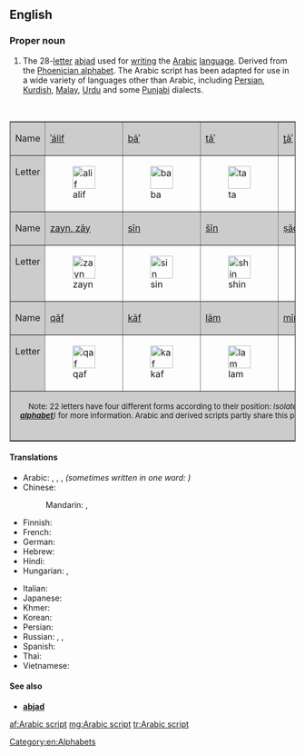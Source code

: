 ==English==
{{wikipedia|Arabic alphabet}}

===Proper noun===
{{en-proper noun|head=[[Arabic]] [[script]]}}

# The 28-[[letter]] [[abjad]] used for [[writing]] the [[Arabic]] [[language]]. Derived from the [[Phoenician alphabet]]. The Arabic script has been adapted for use in a wide variety of languages other than Arabic, including [[Persian]], [[Kurdish]], [[Malay]], [[Urdu]] and some [[Punjabi]] dialects.

<p>&nbsp;</p>
<table align="center"  border="1" cellpadding="2" cellspacing="0">
  <tr>
    <td bgcolor="#cccccc">Name</td>
    <td bgcolor="#cccccc">[[ا|ʾálif]]</td>
    <td bgcolor="#cccccc">[[ب|bāʾ]]</td>
    <td bgcolor="#cccccc">[[ت|tāʾ]]</td>
    <td bgcolor="#cccccc">[[ث|ṯāʾ]]</td>
    <td bgcolor="#cccccc">[[ج|jīm]]</td>
    <td bgcolor="#cccccc">[[ح|ḥāʾ]]</td>
    <td bgcolor="#cccccc">[[خ|xāʾ]]</td>
    <td bgcolor="#cccccc">[[د|dāl]]</td>
    <td bgcolor="#cccccc">[[ذ|ḏāl]]</td>
    <td bgcolor="#cccccc">[[ر|rāʾ]]</td>
    </tr>
  <tr valign="top">
    <td bgcolor="#cccccc">Letter</td>
    <td>[[Image:1alif.PNG|40px|alif]]</td>
    <td>[[Image:1ba.PNG|40px|ba]]</td>
    <td>[[Image:1ta.PNG|40px|ta]]</td>
    <td>[[Image:1tha.PNG|40px|tha]]</td>
    <td>[[Image:1jim.PNG|40px|jim]]</td>
    <td>[[Image:1ha.PNG|40px|ha]]</td>
    <td>[[Image:1kha.PNG|40px|kha]]</td>
    <td>[[Image:1dal.PNG|40px|dal]]</td>
    <td>[[Image:1dhal.PNG|40px|dhal]]</td>
    <td>[[Image:1ra.PNG|40px|ra]]</td>
  </tr>
  <tr>
    <td bgcolor="#cccccc">Name</td>
    <td bgcolor="#cccccc">[[ز|zayn, zāy]]</td>
    <td bgcolor="#cccccc">[[س|sīn]]</td>
    <td bgcolor="#cccccc">[[ش|šīn]]</td>
    <td bgcolor="#cccccc">[[ص|ṣād]]</td>
    <td bgcolor="#cccccc">[[ض|ḍād]]</td>
    <td bgcolor="#cccccc">[[ط|ṭāʾ]]</td>
    <td bgcolor="#cccccc">[[ظ|ẓāʾ]]</td>
    <td bgcolor="#cccccc">[[ع|ʿayn]]</td>
    <td bgcolor="#cccccc">[[غ|ġayn]]</td>
    <td bgcolor="#cccccc">[[ف|fāʾ]]</td>
    </tr>
  <tr valign="top">
    <td bgcolor="#cccccc">Letter</td>
    <td>[[Image:1zayn.PNG|40px|zayn]]</td>
    <td>[[Image:1sin.PNG|40px|sin]]</td>
    <td>[[Image:1shin.PNG|40px|shin]]</td>
    <td>[[Image:1Sad.PNG|40px|Sad]]</td>
    <td>[[Image:1Dad.PNG|40px|Dhad]]</td>
    <td>[[Image:1Taa.PNG|40px|Ta]]</td>
    <td>[[Image:1Za.PNG|40px|Za]]</td>
    <td>[[Image:1ayn.PNG|40px|ayn]]</td>
    <td>[[Image:1ghayn.PNG|40px|ghayn]]</td>
    <td>[[Image:1fa.PNG|40px|fa]]</td>
  </tr>
  <tr>
    <td bgcolor="#cccccc">Name</td>
    <td bgcolor="#cccccc">[[ق|qāf]]</td>
    <td bgcolor="#cccccc">[[ك|kāf]]</td>
    <td bgcolor="#cccccc">[[ل|lām]]</td>
    <td bgcolor="#cccccc">[[م|mīm]]</td>
    <td bgcolor="#cccccc">[[ن|nūn]]</td>
    <td bgcolor="#cccccc">[[ه|hāʾ]]</td>
    <td bgcolor="#cccccc">[[و|wāw]]</td>
    <td bgcolor="#cccccc">[[ى|yāʾ]]</td>
    <td bgcolor="#cccccc">&nbsp;</td>
    <td bgcolor="#cccccc">&nbsp;</td>
    </tr>
  <tr valign="top">
    <td bgcolor="#cccccc">Letter</td>
    <td>[[Image:1qaf.PNG|40px|qaf]]</td>
    <td>[[Image:1kaf.PNG|40px|kaf]]</td>
    <td>[[Image:1lam.PNG|40px|lam]]</td>
    <td>[[Image:1mim.PNG|40px|mim]]</td>
    <td>[[Image:1nun.PNG|40px|nun]]</td>
    <td>[[Image:1haa.PNG|40px|ha]]</td>
    <td>[[Image:1waw.PNG|40px|waw]]</td>
    <td>[[Image:1ya.PNG|40px|ya]]</td>
    <td>&nbsp;</td>
    <td>&nbsp;</td>
    </tr>
  <tr>
    <td colspan=11 align="center" bgcolor="#cccccc"><small>Note: 22 letters have four different forms according to their position: ''Isolated, initial, medial, final''. '''ز''', '''ر''', '''ذ''', '''د''', '''ا''' and '''و''' have an identical initial and medial form, and cannot connect to the following letter (see ''Wikipedia: '''[[Arabic alphabet]]''')'' for more information. Arabic and derived scripts partly share this peculiarity with other [[abjad|abjads]] — see e.g. the Hebrew [[tsadi|ts]] ([[צ]]), which becomes [[ץ]] at the end of the word ''(called in that case [[סופית|sofiut]]: suffixes, endings)'', like four other letters.</small></td>
    </tr>
</table>

====Translations====
{{trans-top|letters of the Arabic language}}
* Arabic: {{t-|ar|حروف الهجاء|m|tr=ḥurūf al-hijāʾ|sc=Arab}}, {{t-|ar|أبجدية عربية|f|tr=ʾabjadíyya ʿarabíyya|sc=Arab}}, {{t-|ar|حروف أبجدية|m|tr=ḥurūf ʾabjadíyya|sc=Arab}}, {{t-|ar|ألف باء|f|tr=ʾálif bāʾ|sc=Arab}} ''(sometimes written in one word: {{t-|ar|ألفباء|f|tr=ʾalifbāʾ|sc=Arab}})''
* Chinese:
*: Mandarin: {{t|cmn|阿拉伯字母|tr=Ālābó zìmǔ|sc=Hani}}, {{t|cmn|阿拉伯文字|tr=Ālābó wénzì|sc=Hani}}
* Finnish: {{t+|fi|arabialainen}} {{t+|fi|kirjoitus}}
* French: {{t+|fr|alphabet arabe|m}}
* German: {{t-|de|arabisches Alphabet|n}}
* Hebrew: {{t-|he|אלפבית ערבי|sc=Hebr}}
* Hindi: {{t-|hi|अरबी लिपि|tr=arabī lipi|sc=Deva}}
* Hungarian: {{t-|hu|arab ábécé}}, {{t-|hu|arab írás}}
{{trans-mid}}
* Italian: {{t-|it|alfabeto arabo|m}}
* Japanese: {{t+|ja|アラビア文字|tr=Arabia-moji|sc=Jpan}}
* Khmer: {{t-|km|អក្សរអារ៉ាប់|tr=aksɑɑ aarap|sc=Khmr}}
* Korean: {{t-|ko|아랍 문자|tr=Arap munja|sc=Kore}}
* Persian: {{t-|fa|خط عربی|sc=fa-Arab}}
* Russian: {{tø|ru|[[арабский|арабское]] [[письмо]]|n|tr=arabskoje pisʹmó|sc=Cyrl}}, {{tø|ru|[[арабский]] [[алфавит]]|m|tr=arábskij alfavít|sc=Cyrl}}, {{t+|ru|арабица|f|tr=arábica|sc=Cyrl}}
* Spanish: {{t-|es|alfabeto árabe|m}}
* Thai: {{t-|th|อักษรอาหรับ|tr=àksŏn aaràp|sc=Thai}}
* Vietnamese: {{t-|vi|bảng chữ cái Ả Rập}}
{{trans-bottom}}

====See also====
* '''[[abjad]]'''

[[Category:en:Alphabets]]

[[af:Arabic script]]
[[mg:Arabic script]]
[[tr:Arabic script]]